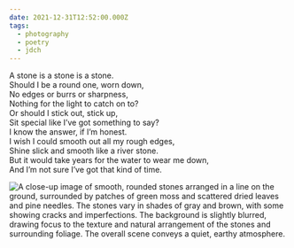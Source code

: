 ```yaml
---
date: 2021-12-31T12:52:00.000Z
tags:
  - photography
  - poetry
  - jdch
---
```

A stone is a stone is a stone.<br/>
Should I be a round one, worn down,<br/>
No edges or burrs or sharpness,<br/>
Nothing for the light to catch on to?<br/>
Or should I stick out, stick up,<br/>
Sit special like I’ve got something to say?<br/>
I know the answer, if I’m honest.<br/>
I wish I could smooth out all my rough edges,<br/>
Shine slick and smooth like a river stone.<br/>
But it would take years for the water to wear me down,<br/>
And I’m not sure I’ve got that kind of time.

![A close-up image of smooth, rounded stones arranged in a line on the ground, surrounded by patches of green moss and scattered dried leaves and pine needles. The stones vary in shades of gray and brown, with some showing cracks and imperfections. The background is slightly blurred, drawing focus to the texture and natural arrangement of the stones and surrounding foliage. The overall scene conveys a quiet, earthy atmosphere.](../../assets/photos/20211231-IMG_0784.jpg)
